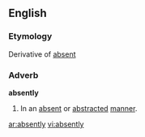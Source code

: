 ==English==

===Etymology===
Derivative of [[absent]]
===Adverb===
'''absently'''

#In an [[absent]] or [[abstracted]] [[manner]].

[[ar:absently]]
[[vi:absently]]